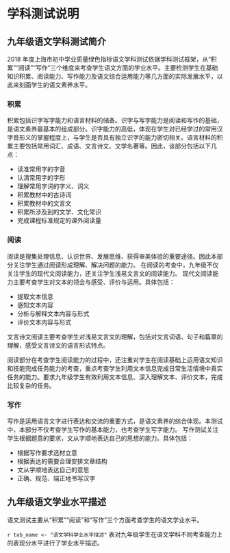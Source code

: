 <!-- chapter description -->
\mytext

# 学科测试说明

## 九年级语文学科测试简介


2018 年度上海市初中学业质量绿色指标语文学科测试依据学科测试框架，从“积累”“阅读”“写作”三个维度来考查学生语文方面的学业水平。主要检测学生在基础知识积累、阅读能力、写作能力及语文综合运用能力等几方面的实际发展水平，以此来刻画学生的语文素养水平。

### 积累
积累包括识字写字能力和语言材料的储备。识字与写字能力是阅读和写作的基础，是语文素养最基本的组成部分。识字能力的高低，体现在学生对已经学过的常用汉字音形义的掌握程度上，与学生是否具有独立识字的能力密切相关。语言材料的积累主要包括常用词汇、成语、文言诗文、文学名著等。因此，该部分包括以下几点：

- 读准常用字的字音
- 认清常用字的字形
- 理解常用字词的字义、词义
- 积累教材中的古诗词
- 积累教材中的文言文
- 积累所涉及到的文学、文化常识
- 完成课程标准规定的课外阅读量

### 阅读

阅读是搜集处理信息、认识世界、发展思维、获得审美体验的重要途径。因此本部分关注学生通过阅读形成理解、解决问题的能力。
在阅读的考查中，九年级不仅关注学生的现代文阅读能力，还关注学生浅易文言文的阅读能力。
现代文阅读能力主要考查学生对文本的领会与感受、评价与运用。具体包括：

- 提取文本信息
- 感知文本内容
- 分析与解释文本内容与形式
- 评价文本内容与形式

文言诗文阅读主要考查学生对浅易文言文的理解，包括对文言词语、句子和篇章的理解，感受文言诗文的语言形式特点。

阅读部分在考查学生阅读能力的过程中，还注重对学生在阅读基础上运用语文知识和技能完成任务能力的考查，重点考查学生利用文本信息完成日常生活情境中真实任务的能力。要求九年级学生有效利用文本信息、深入理解文本、评价文本，完成比较复杂的任务。

### 写作

写作是运用语言文字进行表达和交流的重要方式，是语文素养的综合体现。本测试中，本部分不仅考查学生写作的基本能力，也考查学生写字能力。
写作测试关注学生根据题意的要求，文从字顺地表达自己的思想的能力。具体包括：

- 根据写作要求选材立意
- 根据表达的需要合理安排文章结构
- 文从字顺地表达自己的意思
- 正确、规范、端正地书写汉字


## 九年级语文学业水平描述
语文测试主要从“积累”“阅读”和“写作”三个方面考查学生的语文学业水平。

`r tab_name <- "语文学科学业水平描述" `
表\ref{tab: `r tab_name`}对九年级学生在语文学科不同考查能力上的表现分水平进行了学业水平描述。


\begin{itshape}
\mytable
\begin{longtable}{|c|c|p{12cm}|}
\caption{`r tab_name`} \label{tab: `r tab_name`} \\

\hline
 \multicolumn{1}{|c}{\mytablehead{考查能力}} &  \multicolumn{1}{|c|}{\mytablehead{水平}} &  \multicolumn{1}{c|}{\mytablehead{水平描述}} \\
\hline
   \multirow{6}{*}{积累}  & \multirow{6}{*}{A}  & $\star$ 能读准常用字中同年级学生易错字字音，并能分辨相近字音间的区别；   \\  
   & &  $\star$ 能认清常用字中同年级学生易错字字形，并能分辨相近字形间的区别； \\    
   & &  $\star$	能理解常用词语、成语的准确意思，分辨词义间的细微差别，并在较复杂的语境中恰当运用； \\    
   & &  $\star$	能根据复杂语境的需要恰当使用关联词； \\  
   & &  $\star$	能准确理解课程标准规定的文言诗文的基本内容； \\    
   & &  $\star$	阅读名著，熟悉相关的文学文化常识、主要内容。 \\    
\cline{2-3}      

   &   \multirow{5}{*}{B}  &  $\star$	能读准常用字中同年级学生易错字字音；  \\  
   & &  $\star$	能认清常用字中同年级学生易错字字形； \\  
   & &  $\star$	能理解常用词语、成语的基本意思，分辨词义间的细微差别，并在较简单语境中恰当运用； \\    
   & &  $\star$	能理解课程标准规定的文言诗文的基本意思； \\    
   & &  $\star$	阅读名著，了解相关的文学文化常识、主要情节。 \\    
\cline{2-3}

   &   \multirow{5}{*}{C}  & $\star$ 能读准所学过的大部分常用字字音； \\  
   & &  $\star$	能认清所学过的大部分常用字字形； \\  
   & &  $\star$	能理解常用词语、成语的基本意思，分辨词义间的明显差别，并在较简单语境中恰当运用； \\    
   & &  $\star$	能根据上下句的提示记忆所学过的课程标准规定的文言诗文； \\
   & &  $\star$	阅读名著，能了解主要情节。 \\
\cline{2-3}

  &   \multirow{5}{*}{D}  & $\star$	不能读准常用字字音，或只能根据提示读准部分常用字字音； \\  
  & &  $\star$	不能认清常用字字形，或只能根据提示认清部分常用字字形；  \\  
  & &  $\star$	能分辨词语、成语基本意思间明显的差别，但不能在语境中运用所学过的词语或成语； \\    
  & &  $\star$	不能记忆课程标准规定的文言诗文，或只能根据提示记忆所学过的部分文言诗文；  \\
  & &  $\star$	不能了解名著的主要情节，或只能根据提示了解名著的部分情节。 \\
\hline

   \multirow{20}{*}{阅读}  &   \multirow{5}{*}{A}  & $\star$	能根据要求从文本中提取出隐含的信息； \\
   & &  $\star$	能形成对文本的整体感知，完整、简练地概括出文本的主要内容； \\  
   & &  $\star$	能在综合考虑整篇文本的基础上，联系自身已有经验，对相关问题做出充分、合理的解释； \\  
   & &  $\star$	能结合文本信息和个人已有知识经验从多个角度对文章内容、语言作出评价，理由充分合理； \\  
   & &  $\star$	能通过对信息的加工较好地完成指定的任务。 \\     
\cline{2-3}      

   &   \multirow{5}{*}{B}  &  $\star$	能根据要求从文本中提取出完整的信息； \\  
   & &  $\star$	能形成对文本的整体感知，但概括不全面； \\  
   & &  $\star$	能运用文本信息，尝试从多个角度对相关问题做出合理的解释； \\    
   & &  $\star$	能利用文本信息从多个角度对文章内容、语言作出评价，但利用信息不充分； \\  
   & &  $\star$	能通过对信息的加工完成指定的任务，但利用信息不充分。 \\  
\cline{2-3}

   &   \multirow{5}{*}{C}  & $\star$	能根据要求提取文本中的多处信息，但信息提取得不全面； \\  
   & &  $\star$	能形成对文本的感知，只能概括出部分文本内容； \\
   & &  $\star$	能从一个角度，充分运用文本信息，对相关问题做出解释，或能尝试从两个角度，对相关问题做出初步解释； \\  
   & &  $\star$	能利用文本信息对文章内容、语言作出评价，但仅能从一个角度支持自己的观点，利用信息不充分； \\  
   & &  $\star$	能通过对信息的加工完成部分指定的任务，但利用信息不充分。 \\  
\cline{2-3}

   &   \multirow{5}{*}{D}  & $\star$	不能根据要求提取文本中的信息，或只能提取文本中明显的、直接陈述的单一信息； \\  
   & &  $\star$	不能形成对文本的感知，或错误概括文本内容；  \\
   & &  $\star$	不能运用文本信息对相关问题做出解释，或只能初步运用文本信息从单一角度对相关问题做出解释； \\  
   & &  $\star$	不能做出评价，或只能做出评价，但不能利用信息说明自己的观点； \\  
   & &  $\star$	不能完成指定的任务，或只能根据任务选择相关的信息。 \\  
\hline

   \multirow{12}{*}{写作}  & \multirow{3}{*}{A}  & $\star$	能表达自己的真情实感，选材新颖，立意鲜明；  \\  
   & &  $\star$	语言流畅，简洁得体，富有表现力； \\    
   & &  $\star$	构思巧妙，能根据表达的需要恰当地安排详略。 \\    
\cline{2-3}      

   &   \multirow{3}{*}{B}  &  $\star$	能根据题目要求恰当选择材料，内容具体，中心明确； \\  
   & & $\star$ 语句通顺； \\  
   & & $\star$ 文章结构完整，能注意详略安排。 \\    
\cline{2-3}

   &   \multirow{3}{*}{C}  &  $\star$	能根据题目的要求选择材料，内容不够充实，中心基本明确； \\  
   & &  $\star$	语句基本通顺；  \\  
   & &  $\star$	结构基本完整，但缺少详略安排。 \\
\cline{2-3}

   &   \multirow{3}{*}{D}  & $\star$	不能根据题目的要求选择材料；或内容过于简单；或中心不够明确 \\  
   & &  $\star$	语句不通顺，错别字较多，标点符号使用不规范； \\  
   & &  $\star$	文章结构不完整；或结构混乱，没有条理。 \\
\hline

\end{longtable}
\end{itshape}


<!-- end of chapter description -->
